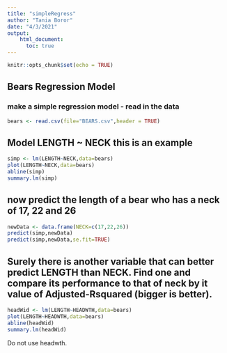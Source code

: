 ```yaml
---
title: "simpleRegress"
author: "Tania Boror"
date: "4/3/2021"
output: 
    html_document:
      toc: true
---
```


```r
knitr::opts_chunk$set(echo = TRUE)
```

## Bears Regression Model

### make a simple regression model - read in the data

```r
bears <- read.csv(file="BEARS.csv",header = TRUE)
```

## Model LENGTH ~ NECK  this is an example  

```r
simp <- lm(LENGTH~NECK,data=bears)
plot(LENGTH~NECK,data=bears)
abline(simp)
summary.lm(simp)
```

## now predict the length of a bear who has a neck of 17, 22 and 26


```r
newData <- data.frame(NECK=c(17,22,26))
predict(simp,newData)
predict(simp,newData,se.fit=TRUE)
```
## Surely there is another variable that can better predict LENGTH than NECK. Find one and compare its performance to that of neck by it value of Adjusted-Rsquared (bigger is better).


```r
headWid <- lm(LENGTH~HEADWTH,data=bears)
plot(LENGTH~HEADWTH,data=bears)
abline(headWid)
summary.lm(headWid)
```

Do not use headwth.
